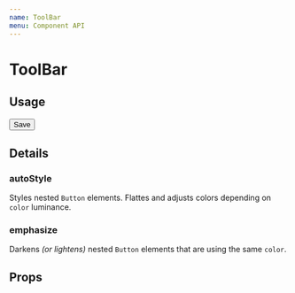 ```yaml
---
name: ToolBar
menu: Component API
---
```




# ToolBar

## Usage

<Playground>
    <ToolBar>
        <Button variant="contained" color="primary">Save</Button>
    </ToolBar>
</Playground>

## Details

### autoStyle
Styles nested `Button` elements. Flattes and adjusts colors depending on `color` luminance.

### emphasize
Darkens *(or lightens)* nested `Button` elements that are using the same `color`.

## Props

<Props of={_ToolBar} />
